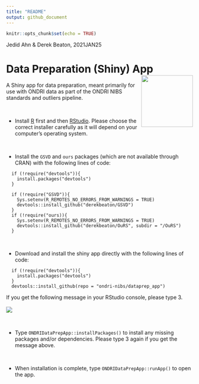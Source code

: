 ```yaml
---
title: "README"
output: github_document
---
```


```r
knitr::opts_chunk$set(echo = TRUE)
```

Jedid Ahn & Derek Beaton, 2021JAN25

# Data Preparation (Shiny) App <img src='etc/dataprep_app_logo.png' align="right" height="139"/>

A Shiny app for data preparation, meant primarily for use with ONDRI data as part of the ONDRI NIBS standards and outliers pipeline.

<br>

* Install [R](https://cran.r-project.org/) first and then [RStudio](https://rstudio.com/products/rstudio/download/). Please choose the correct installer carefully as it will depend on your computer's operating system.

<br>

* Install the `GSVD` and `ours` packages (which are not available through CRAN) with the following lines of code:
```
  if (!require("devtools")){
    install.packages("devtools")
  }
  
  if (!require("GSVD")){
    Sys.setenv(R_REMOTES_NO_ERRORS_FROM_WARNINGS = TRUE)
    devtools::install_github("derekbeaton/GSVD")
  }
  if (!require("ours)){
    Sys.setenv(R_REMOTES_NO_ERRORS_FROM_WARNINGS = TRUE)
    devtools::install_github("derekbeaton/OuRS", subdir = "/OuRS")
  }
```

<br>

* Download and install the shiny app directly with the following lines of code:
```
  if (!require("devtools")){
    install.packages("devtools")
  }
  devtools::install_github(repo = "ondri-nibs/dataprep_app")
```
If you get the following message in your RStudio console, please type 3.
<br><br>
<img src='etc/package-update.png'>

<br>

* Type ```ONDRIDataPrepApp::installPackages()``` to install any missing packages and/or dependencies.
Please type 3 again if you get the message above.

<br>

* When installation is complete, type ```ONDRIDataPrepApp::runApp()``` to open the app.